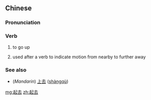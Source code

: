 ==Chinese==
{{zh-forms}}

===Pronunciation===
{{zh-pron
|mn=khí-khì/khí-khù
|cat=v
}}

===Verb===
{{zh-verb}}

# {{lb|zh|Min Nan}} to go up
# {{lb|zh|Min Nan}} used after a verb to indicate motion from nearby to further away

===See also===
* (''Mandarin'') [[上去]] ([[shàngqù]])

[[mg:起去]]
[[zh:起去]]